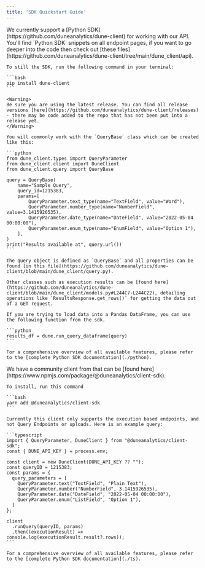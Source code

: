 ```yaml
---
title: 'SDK Quickstart Guide'
---
```


<Tabs>
  <Tab title="Python">
    We currently support a [Python SDK](https://github.com/duneanalytics/dune-client) for working with our API. You'll find `Python SDK` snippets on all endpoint pages, if you want to go deeper into the code then check out [these files](https://github.com/duneanalytics/dune-client/tree/main/dune_client/api).

    To still the SDK, run the following command in your terminal:

    ```bash
    pip install dune-client
    ```

    <Warning>
    Be sure you are using the latest release. You can find all release versions [here](https://github.com/duneanalytics/dune-client/releases) - there may be code added to the repo that has not been put into a release yet.
    </Warning>

    You will commonly work with the `QueryBase` class which can be created like this: 

    ```python
    from dune_client.types import QueryParameter
    from dune_client.client import DuneClient
    from dune_client.query import QueryBase

    query = QueryBase(
        name="Sample Query",
        query_id=1215383,
        params=[
            QueryParameter.text_type(name="TextField", value="Word"),
            QueryParameter.number_type(name="NumberField", value=3.1415926535),
            QueryParameter.date_type(name="DateField", value="2022-05-04 00:00:00"),
            QueryParameter.enum_type(name="EnumField", value="Option 1"),
        ],
    )
    print("Results available at", query.url())
    ```

    The query object is defined as `QueryBase` and all properties can be found [in this file](https://github.com/duneanalytics/dune-client/blob/main/dune_client/query.py).

    Other classes such as execution results can be [found here](https://github.com/duneanalytics/dune-client/blob/main/dune_client/models.py#L244C7-L244C22), detailing operations like `ResultsResponse.get_rows()` for getting the data out of a GET request.

    If you are trying to load data into a Pandas DataFrame, you can use the following function from the sdk.

    ```python
    results_df = dune.run_query_dataframe(query)
    ```

    For a comprehensive overview of all available features, please refer to the [complete Python SDK documentation](./python).
  </Tab>
  <Tab title="Typescript">
    We have a community client from that can be [found here](https://www.npmjs.com/package/@duneanalytics/client-sdk).

    To install, run this command 

    ```bash 
    yarn add @duneanalytics/client-sdk
    ```

    Currently this client only supports the execution based endpoints, and not Query Endpoints or uploads. Here is an example query:

    ```typescript
    import { QueryParameter, DuneClient } from "@duneanalytics/client-sdk";
    const { DUNE_API_KEY } = process.env;

    const client = new DuneClient(DUNE_API_KEY ?? "");
    const queryID = 1215383;
    const params = {
      query_parameters = [
        QueryParameter.text("TextField", "Plain Text"),
        QueryParameter.number("NumberField", 3.1415926535),
        QueryParameter.date("DateField", "2022-05-04 00:00:00"),
        QueryParameter.enum("ListField", "Option 1"),
      ]
    };

    client
      .runQuery(queryID, params)
      .then((executionResult) => console.log(executionResult.result?.rows));
    ```

    For a comprehensive overview of all available features, please refer to the [complete Python SDK documentation](./ts).
  </Tab>
</Tabs>